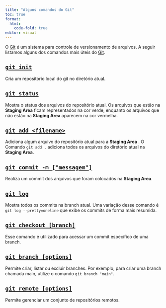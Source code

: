 ```yaml
---
title: "Alguns comandos do Git"
toc: true
format: 
  html: 
    code-fold: true
editor: visual
---
```


O [Git](https://git-scm.com/) é um sistema para controle de versionamento de arquivos. A seguir listamos alguns dos comandos mais úteis do [Git](https://git-scm.com/).

## [`git init`](https://git-scm.com/docs/git-init/pt_BR)

Cria um repositório local do git no diretório atual.

## [`git status`](https://git-scm.com/docs/git-status/pt_BR)

Mostra o status dos arquivos do repositório atual. Os arquivos que estão na **Staging Area** ficam representados na cor verde, enquanto os arquivos que não estão na **Staging Area** aparecem na cor vermelha.

## [`git add <filename>`](https://git-scm.com/docs/git-add/pt_BR)

Adiciona algum arquivo do repositório atual para a **Staging Area** . O Comando `git add .` adiciona todos os arquivos do diretório atual na **Staging Area**.

## [`git commit -m ["messagem"]`](https://git-scm.com/docs/git-commit/pt_BR)

Realiza um commit dos arquivos que foram colocados na **Staging Area**.

## [`git log`](https://git-scm.com/docs/git-log/pt_BR)

Mostra todos os commits na branch atual. Uma variação desse comando é `git log --pretty=oneline` que exibe os commits de forma mais resumida.

## [`git checkout [branch]`](https://git-scm.com/docs/git-checkout/pt_BR)

Esse comando é utilizado para acessar um commit específico de uma branch.

## [`git branch [options]`](https://git-scm.com/docs/git-branch/pt_BR)

Permite criar, listar ou excluir branches. Por exemplo, para criar uma branch chamada main, utilize o comando `git branch "main"`.

## [`git remote [options]`](https://git-scm.com/docs/git-remote/pt_BR)

Permite gerenciar um conjunto de repositórios remotos.
